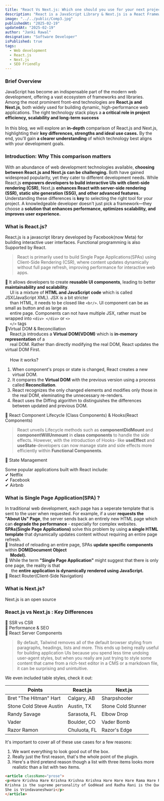 ```yaml
---
title: "React Vs Next.js: Which one should you use for your next project in 2025?"
description: "React is a JavaScript Library & Next.js is a React Framework"
image: "../../public/Comp3.jpg"
publishedAt: "2025-02-19"
updatedAt: "2025-02-19"
author: "Janki Rawal"
designation: "Software Developer"
isPublished: true
tags: 
  - Web development
  - React.js
  - Next.js
  - SEO Friendly
---
```

### Brief Overview
 JavaScript has become an indispensable part of the modern web development, 
 offering a vast ecosystem of frameworks and libraries. Among the most prominent 
 front-end technologies are <strong>React.js and Next.js</strong>, both widely used for 
 building dynamic, high-performance web applications. 
 The right technology stack plays a <strong> a critical role in project efficiency, scalability 
 and long-term success </strong> <br/><br/>
  In this blog, we will explore an <strong>in-depth</strong> comparison of React.js and Next.js, highlighting their 
  <strong> key differences, strengths and ideal use cases.</strong> 
 By the end, you'll gain <strong> a clearer understanding </strong> of which technology best aligns with 
 your development goals.


### Introduction: Why This comparison matters
With an abundance of web development technologies available, <strong> choosing between React.js and Next.js can be challenging.</strong>
 Both have gained widespread popularity, yet they cater to different development needs.
While React.js <strong>empowers developers to build interactive UIs with client-side rendering (CSR)</strong>, Next.js 
<strong>enhances React with server-side rendering (SSR), static site generation (SSG), and other advanced features.</strong>
Understanding these differences is <strong>key</strong> to selecting the right tool for your project.
A knowledgeable developer doesn't just pick a framework—they choose a 
<strong> solution that enhances performance, optimizes scalability, and improves user experience.</strong>
### What is React.js?

React.js is a javascript library developed by Facebook(now Meta) for building interactive user interfaces. 
Functional programming is also Supported by React. 
> React is primarily used to build Single Page Applications(SPAs) using Client-Side Rendering (CSR), 
where content updates dynamically without full page refresh, improving performance for interactive web apps.


🔹 It allows developers to create <strong>reusable UI components</strong>, leading to better <strong>maintainability 
and scalability</strong>.<br/>
&nbsp; &nbsp; UI is a mixture of <strong> HTML and JavaScript code</strong> 
which is called JSX(JavaScript XML). JSX is a bit stricter <br/> &nbsp; &nbsp; than HTML, it needs to be closed like `<br/>`. 
UI component can be as small as button and as large as <br/> &nbsp; &nbsp; entire page. Components can not have multiple 
JSX, rather must be wrapped into `<div> </div>` or `<>`<br/> &nbsp; &nbsp; `</>` tags <br/>
🔹Virtual DOM & Reconciliation<br/>
&nbsp; &nbsp; React.js introduces a <strong>Virtual DOM(VDOM)</strong> which is <strong>in-memory representation</strong> of a <br/> &nbsp; &nbsp; 
real DOM. Rather than directly modifying the real DOM, React updates the virtual DOM First. <br/><br/> 
&nbsp; &nbsp;  How it works? <br/>
  1. When component's props or state is changed, React creates a new virtual DOM.
  2. It compares the <strong>Virtual DOM</strong> with the previous version using a process called <strong>Reconciliation</strong>.<br/>
  3. React recognizes the only changed elements and modifies only those in the real DOM, eleminating the unnecessary re-renders.<br/>
  4. React uses the Diffing algorithm to distinguishes the differences between updated and previous DOM. <br/>

🔹 React Component Lifecycle (Class Components) & Hooks(React Components)<br/>
   > React unveils Lifecycle methods such as <strong>componentDidMount</strong> and <strong>componentWillUnmount</strong> in 
   <strong>class components</strong> to handle the side effects. However, with the introduction of Hooks-
   like <strong>useEffect</strong> and <strong>useState</strong>-developers can now manage state and side effects more efficiently within <strong>Functional Components</strong>. 
 
🔹 State Management<br/>


Some popular applications built with React include:<br/>
✔ Netflix <br/>
✔ Facebook <br/>
✔ Airbnb <br/>

### What is Single Page Application(SPA) ?
In traditional web development, each page has a seperate template that is sent to the user when requested.
For example, if a user <strong> requests the "About Us" Page</strong>, the server sends back an entirely
new HTML page which can <strong> degrade the performance </strong> - especially for complex websites. <br/>
<strong>SPAs(Single Page Applications)</strong> solve this problem by using 
<strong>a single HTML template</strong> that dynamically updates content without 
requiring an entire page refresh. <br/>
🔹 Instead of reloading an entire page, SPAs <strong>update specific components</strong> within 
<strong>DOM(Document Object <br/> &nbsp;&nbsp;&nbsp;&nbsp; Model).</strong> <br/>
🔹 While the term <strong>"Single Page Application"</strong> might suggest that there is only one page, the reality
 is that<br/> &nbsp;&nbsp;&nbsp;&nbsp; the <strong> entire application is dynamically rendered using JavaScript.</strong><br/>
🔹 React Router(Client-Side Navigation)  
### What is Next.js?
Next.js is an open source 

### React.js vs Next.js : Key Differences
🔹 SSR vs CSR<br/>
🔹 Performance & SEO<br/>
🔹 React Server Components



> By default, Tailwind removes all of the default browser styling from paragraphs, headings, lists and more. This ends up being really useful for building application UIs because you spend less time undoing user-agent styles, but when you really are just trying to style some content that came from a rich-text editor in a CMS or a markdown file, it can be surprising and unintuitive.

We even included table styles, check it out:

| Points                  | React.js     | Next.js            |
| ----------------------- | ------------ | ------------------ |
| Bret "The Hitman" Hart  | Calgary, AB  | Sharpshooter       |
| Stone Cold Steve Austin | Austin, TX   | Stone Cold Stunner |
| Randy Savage            | Sarasota, FL | Elbow Drop         |
| Vader                   | Boulder, CO  | Vader Bomb         |
| Razor Ramon             | Chuluota, FL | Razor's Edge       |


It's important to cover all of these use cases for a few reasons:

1.  We want everything to look good out of the box.
2.  Really just the first reason, that's the whole point of the plugin.
3.  Here's a third pretend reason though a list with three items looks more realistic than a list with two items.

 

``` Html showLineNumbers {1-2,4} /Krishna/ title="index.html" caption="this is the supreme power"
<article className="prose">
<p>Hare Krishna Hare Krishna Krishna Krishna Hare Hare Hare Rama Hare Rama Rama Rama Hare Hare
Krishna is the supreme personality of GodHead and Radha Rani is the Queen of Krishna or heart of Krishna
She is Vrindavaneshwari</p>
</article>
```
